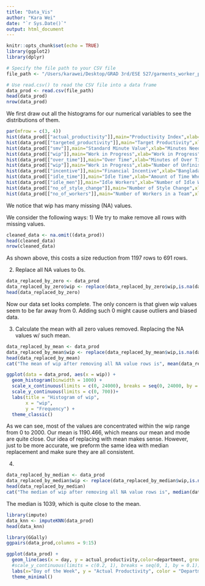 ```yaml
---
title: "Data_Vis"
author: "Kara Wei"
date: "`r Sys.Date()`"
output: html_document
---
```


```r
knitr::opts_chunk$set(echo = TRUE)
library(ggplot2)
library(dplyr)
```

```r

# Specify the file path to your CSV file
file_path <- "/Users/karawei/Desktop/GRAD 3rd/ESE 527/garments_worker_productivity.csv"  # Replace with the actual path to your CSV file

# Use read.csv() to read the CSV file into a data frame
data_prod <- read.csv(file_path)
head(data_prod)
nrow(data_prod)
```

We first draw out all the histograms for our numerical variables to see the distributions of them.


```r
par(mfrow = c(3, 4))
hist(data_prod[["actual_productivity"]],main="Productivity Index",xlab="Productivity Index")
hist(data_prod[["targeted_productivity"]],main="Target Productivity",xlab="Productivity Index")
hist(data_prod[["smv"]],main="Standard Minute Value",xlab="Minutes Needed for Task")
hist(data_prod[["wip"]],main="Work in Progress",xlab="Work in Progress")
hist(data_prod[["over_time"]],main="Over Time",xlab="Minutes of Over Time")
hist(data_prod[["wip"]],main="Work in Progress",xlab="Number of Unfinished Products")
hist(data_prod[["incentive"]],main="Financial Incentive",xlab="Bangladash Taka(BDT)",breaks=200)
hist(data_prod[["idle_time"]],main="Idle Time",xlab="Amount of Time When Production was Interrupted")
hist(data_prod[["idle_men"]],main="Idle Workers",xlab="Number of Idle Workers When Production was Interrupted")
hist(data_prod[["no_of_style_change"]],main="Number of Style Change",xlab="Number of Style Change")
hist(data_prod[["no_of_workers"]],main="Number of Workers in a Team",xlab="Number of Workers in a Team")
```

We notice that wip has many missing (NA) values.  

We consider the following ways:
1) We try to make remove all rows with missing values.

```r
cleaned_data <- na.omit((data_prod))
head(cleaned_data)
nrow(cleaned_data)
```

As shown above, this costs a size reduction from 1197 rows to 691 rows.

2) Replace all NA values to 0s.

```r
data_replaced_by_zero <- data_prod
data_replaced_by_zero$wip <- replace(data_replaced_by_zero$wip,is.na(data_replaced_by_zero$wip),0)
head(data_replaced_by_zero)
```

Now our data set looks complete. The only concern is that given wip values seem to be far away from 0. Adding such 0 might cause outliers and biased data.

3) Calculate the mean with all zero values removed. Replacing the NA values w/ such mean.

```r
data_replaced_by_mean <- data_prod
data_replaced_by_mean$wip <- replace(data_replaced_by_mean$wip,is.na(data_replaced_by_mean$wip),mean(data_replaced_by_mean$wip,na.rm = TRUE))
head(data_replaced_by_mean)
cat("The mean of wip after removing all NA value rows is", mean(data_replaced_by_mean$wip,na.rm = TRUE))
```

```r
ggplot(data = data_prod, aes(x = wip)) +
  geom_histogram(binwidth = 1000) +
  scale_x_continuous(limits = c(0, 24000), breaks = seq(0, 24000, by = 2000))+
  scale_y_continuous(limits = c(0, 700))+
  labs(title = "Histogram of wip",
       x = "wip",
       y = "Frequency") + 
  theme_classic()
```

As we can see, most of the values are concentrated within the wip range from 0 to 2000. Our mean is 1190.466, which means our mean and mode are quite close. Our idea of replacing with mean makes sense. However, just to be more accurate, we preform the same idea with median replacement and make sure they are all consistent.

4)

```r
data_replaced_by_median <- data_prod
data_replaced_by_median$wip <- replace(data_replaced_by_median$wip,is.na(data_replaced_by_median$wip),median(data_replaced_by_median$wip,na.rm = TRUE))
head(data_replaced_by_median)
cat("The median of wip after removing all NA value rows is", median(data_replaced_by_median$wip,na.rm = TRUE))
```

The median is 1039, which is quite close to the mean.

```r
library(impute)
data_knn <- imputeKNN(data_prod)
head(data_knn)
```


```r
library(GGally)
ggpairs(data_prod,columns = 9:15)
```

```r
ggplot(data_prod) + 
  geom_line(aes(x = day, y = actual_productivity,color=department, group=department)) + 
  #scale_y_continuous(limits = c(0.2, 1), breaks = seq(0, 1, by = 0.1))+
  labs(x="Day of the Week", y = "Actual Productivity", color = "Department") + 
  theme_minimal()
```

















